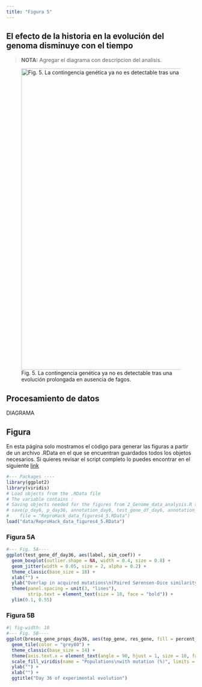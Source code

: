 ---
title: "Figura 5"
---

## El efecto de la historia en la evolución del genoma disminuye con el tiempo

> **NOTA:** Agregar el diagrama con descripcion del analisis.


![Fig. 5. La contingencia genética ya no es detectable tras una evolución prolongada en ausencia de fagos.](img/figure5.jpeg){width="800"}

## Procesamiento de datos

DIAGRAMA

## Figura

En esta página solo mostramos el código para generar las figuras a partir de un archivo .RData en el que se encuentran guardados todos los objetos necesarios. Si quieres revisar el script completo lo puedes encontrar en el siguiente [link](https://github.com/EveliaCoss/loss-of-resistance/blob/main/2_Genomes_data_analysis.R)

```{r}
#--- Packages ----
library(ggplot2)
library(viridis)
# Load objects from the .RData file
# The variable contains : 
# Saving objects needed for the figures from 2_Genome_data_analysis.R script.
# save(p_day6, p_day36, annotation_day6, test_gene_df_day6, annotation_day6, breseq_gene_props_day6, test_gene_df_day36, breseq_gene_props_day36, 
#    file = "ReproHack_data_figures4_5.RData")
load("data/ReproHack_data_figures4_5.RData")
```

### Figura 5A 

```{r}

#--- Fig. 5A----
ggplot(test_gene_df_day36, aes(label, sim_coef)) +
  geom_boxplot(outlier.shape = NA, width = 0.4, size = 0.8) +
  geom_jitter(width = 0.05, size = 2, alpha = 0.2) +
  theme_classic(base_size = 18) +
  xlab("") +
  ylab("Overlap in acquired mutations\n(Paired Sørensen-Dice similarity)") +
  theme(panel.spacing = unit(3, "lines"),
        strip.text = element_text(size = 18, face = "bold")) +
  ylim(0.1, 0.55)

```


### Figura 5B

```{r}
#| fig-width: 10 
#--- Fig. 5B----
ggplot(breseq_gene_props_day36, aes(top_gene, res_gene, fill = percent_pops * 100)) +
  geom_tile(color = "grey80") +
  theme_classic(base_size = 14) +
  theme(axis.text.x = element_text(angle = 90, hjust = 1, size = 10, family = "Arial")) +
  scale_fill_viridis(name = "Populations\nwith mutation (%)", limits = c(0, 100), breaks = c(0, 25, 50, 75, 100)) +
  ylab("") +
  xlab("") +
  ggtitle("Day 36 of experimental evolution")
```










